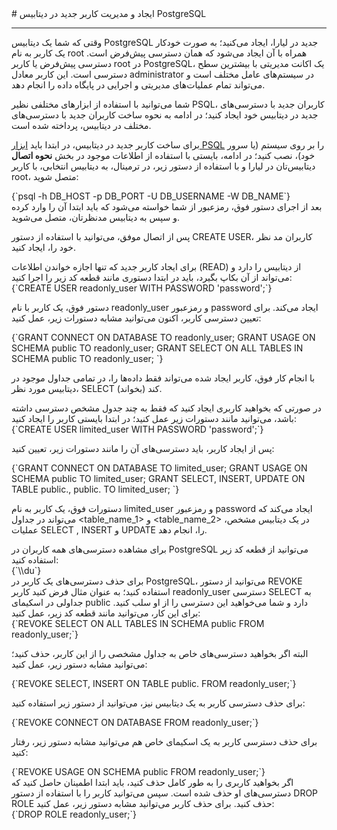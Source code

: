

<Layout>
<Head>
<title>مستندات ایجاد و مدیریت کاربر جدید در دیتابیس PostgreSQL - لیارا</title>
</Head>
# ایجاد و مدیریت کاربر جدید در دیتابیس PostgreSQL
<hr className="mb-2" />

وقتی که شما یک دیتابیس PostgreSQL جدید در لیارا، ایجاد می‌کنید؛ به صورت خودکار یک کاربر به نام root همراه با آن ایجاد می‌شود که همان دسترسی پیش‌فرض است.
دسترسی پیش‌فرض یا کاربر <Important>root</Important> در PostgreSQL، یک اکانت مدیریتی با بیشترین سطح دسترسی است. این کاربر معادل administrator در سیستم‌های عامل مختلف است و می‌تواند تمام عملیات‌های مدیریتی و اجرایی در پایگاه داده را انجام دهد.
<div className="h-2" />

شما می‌توانید با استفاده از ابزارهای مختلفی نظیر PSQL، کاربران جدید با دسترسی‌های جدید 
در دیتابیس خود ایجاد کنید؛ در ادامه به نحوه ساخت کاربران جدید با دسترسی‌های مختلف در دیتابیس، پرداخته شده است.
<div className="h-2" />

برای ساخت کاربر جدید در دیتابیس، در ابتدا باید <a href="/dbaas/postgresql/how-tos/connect-via-cli/psql" className="text-[#2196f3]">ابزار PSQL</a> را بر روی سیستم (یا سرور خود)، نصب کنید؛ در ادامه، بایستی با استفاده از اطلاعات موجود در بخش **نحوه اتصال** دیتابیس‌تان در لیارا و با استفاده از دستور زیر، در ترمینال، به دیتابیس انتخابی، با کاربر root، متصل شوید: 

<div className="h-4" />
    <div dir='ltr'>
    <Highlight className="bash">
        {`psql -h DB_HOST -p DB_PORT -U DB_USERNAME -W DB_NAME`}
    </Highlight>
    </div>
<div className="h-4" />
بعد از اجرای دستور فوق، رمزعبور از شما خواسته می‌شود که باید ابتدا آن را وارد کرده و سپس به دیتابیس مدنظرتان، متصل می‌شوید. 

پس از اتصال موفق، می‌توانید با استفاده از دستور <Important>CREATE USER</Important>، کاربران مد نظر خود را، ایجاد کنید.

<Section id="create-readonly-user" title="ساخت کاربر با دسترسی Read-Only " />
برای ایجاد کاربر جدید که تنها اجازه خواندن اطلاعات (READ) از دیتابیس را دارد و می‌تواند از آن بکاپ بگیرد، 
باید در ابتدا دستوری مانند قطعه کد زیر را اجرا کنید:

<div className="h-4" />
    <div dir='ltr'>
    <Highlight className="bash">
        {`CREATE USER readonly_user WITH PASSWORD 'password';`}
    </Highlight>
    </div>
<div className="h-4" />

دستور فوق، یک کاربر با نام <Important>readonly_user</Important> و رمزعبور <Important>password</Important> ایجاد می‌کند.
برای تعیین دسترسی کاربر، اکنون می‌توانید مشابه دستورات زیر، عمل کنید: 
<div className="h-4" />
    <div dir='ltr'>
    <Highlight className="bash">
        {`GRANT CONNECT ON DATABASE <database_name> TO readonly_user;
GRANT USAGE ON SCHEMA public TO readonly_user;
GRANT SELECT ON ALL TABLES IN SCHEMA public TO readonly_user;
`}
    </Highlight>
    </div>
<div className="h-4" />

 با انجام کار فوق، کاربر ایجاد شده می‌تواند 
فقط داده‌ها را، در تمامی جداول موجود در دیتابیس مورد نظر، <Important>SELECT</Important> کند (بخواند). 


<Section id="create-limited-user" title="ساخت کاربر با دسترسی محدود به برخی جداول" />
در صورتی که بخواهید کاربری ایجاد کنید که فقط به چند جدول مشخص دسترسی داشته باشد، می‌توانید مانند دستورات زیر عمل کنید؛ در ابتدا بایستی کاربر را ایجاد کنید:


<div className="h-4" />
    <div dir='ltr'>
    <Highlight className="bash">
        {`CREATE USER limited_user WITH PASSWORD 'password';`}
    </Highlight>
    </div>
<div className="h-4" />

پس از ایجاد کاربر، باید دسترسی‌های آن را مانند دستورات زیر، تعیین کنید: 

<div className="h-4" />
    <div dir='ltr'>
    <Highlight className="bash">
        {`GRANT CONNECT ON DATABASE <database_name> TO limited_user;
GRANT USAGE ON SCHEMA public TO limited_user;
GRANT SELECT, INSERT, UPDATE ON TABLE public.<table_name_1>, public.<table_name_2> TO limited_user;
`}
    </Highlight>
    </div>
<div className="h-4" />

دستورات فوق، یک کاربر به نام <Important>limited_user</Important> و رمزعبور <Important>password</Important> ایجاد می‌کند که می‌تواند 
در جداول \<table_name_1\> و \<table_name_2\> در یک دیتابیس مشخص، عملیات <Important>SELECT</Important> , <Important>INSERT</Important> و <Important>UPDATE</Important> را، انجام دهد.


<Section id="see-user-rules" title="مشاهده همه کاربران به همراه دسترسی‌های آن‌ها" />
برای مشاهده دسترسی‌های همه کاربران در PostgreSQL می‌توانید 
از قطعه کد زیر استفاده کنید:

<div className="h-4" />
    <div dir='ltr'>
    <Highlight className="bash">
        {`\\du`}
    </Highlight>
    </div>

<Section id="delete-user-rules" title="حذف دسترسی‌ یک کاربر" />
برای حذف دسترسی‌های یک کاربر در PostgreSQL، می‌توانید از دستور <Important>REVOKE</Important> استفاده کنید؛
به عنوان مثال فرض کنید کاربر <Important>readonly_user</Important> دسترسی SELECT به جداولی در اسکیمای public دارد و شما می‌خواهید این دسترسی را از او سلب کنید.
برای این کار، می‌توانید مانند قطعه کد زیر، عمل کنید:

<div className="h-4" />
<div dir='ltr'>
    <Highlight className="bash">
        {`REVOKE SELECT ON ALL TABLES IN SCHEMA public FROM readonly_user;`}
    </Highlight>
</div>
<div className="h-4" />

البته اگر بخواهید دسترسی‌های خاص به جداول مشخصی را از این کاربر، حذف کنید؛ می‌توانید مشابه دستور زیر، عمل کنید: 

<div className="h-4" />
<div dir='ltr'>
    <Highlight className="bash">
        {`REVOKE SELECT, INSERT ON TABLE public.<table_name> FROM readonly_user;`}
    </Highlight>
</div>
<div className="h-4" />

برای حذف دسترسی کاربر به یک دیتابیس نیز، می‌توانید از دستور زیر استفاده کنید:
<div className="h-4" />
<div dir='ltr'>
    <Highlight className="bash">
        {`REVOKE CONNECT ON DATABASE <database_name> FROM readonly_user;`}
    </Highlight>
</div>
<div className="h-4" />

برای حذف دسترسی کاربر به یک اسکیمای خاص هم می‌توانید مشابه دستور زیر، رفتار کنید:
<div className="h-4" />
<div dir='ltr'>
    <Highlight className="bash">
        {`REVOKE USAGE ON SCHEMA public FROM readonly_user;`}
    </Highlight>
</div>


<Section id="delete-user" title="حذف یک کاربر" />
اگر بخواهید کاربری را به طور کامل حذف کنید، باید ابتدا اطمینان حاصل کنید که دسترسی‌های او حذف شده است. سپس می‌توانید کاربر را با استفاده از دستور <Important>DROP ROLE</Important> حذف کنید.
برای حذف کاربر می‌توانید مشابه دستور زیر، عمل کنید: 


<div className="h-4" />
<div dir='ltr'>
    <Highlight className="bash">
        {`DROP ROLE readonly_user;`}
    </Highlight>
</div>

</Layout>